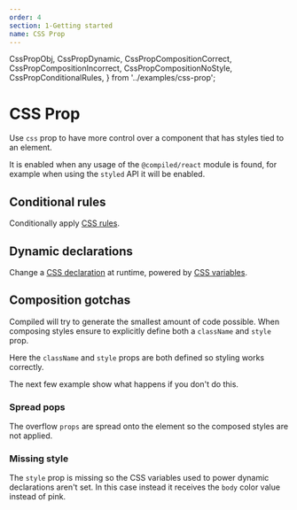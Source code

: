 ```yaml
---
order: 4
section: 1-Getting started
name: CSS Prop
---
```


  CssPropObj,
  CssPropDynamic,
  CssPropCompositionCorrect,
  CssPropCompositionIncorrect,
  CssPropCompositionNoStyle,
  CssPropConditionalRules,
} from '../examples/css-prop';

# CSS Prop

Use `css` prop to have more control over a component that has styles tied to an element.

It is enabled when any usage of the `@compiled/react` module is found,
for example when using the `styled` API it will be enabled.

<CssPropObj />

## Conditional rules

Conditionally apply [CSS rules](https://developer.mozilla.org/en-US/docs/Learn/CSS/First_steps/How_CSS_is_structured#Selectors).

<CssPropConditionalRules />

## Dynamic declarations

Change a [CSS declaration](https://developer.mozilla.org/en-US/docs/Learn/CSS/First_steps/How_CSS_is_structured#Properties_and_values) at runtime,
powered by [CSS variables](https://developer.mozilla.org/en-US/docs/Web/CSS/Using_CSS_custom_properties).

<CssPropDynamic />

## Composition gotchas

Compiled will try to generate the smallest amount of code possible.
When composing styles ensure to explicitly define both a `className` and `style` prop.

Here the `className` and `style` props are both defined so styling works correctly.

<CssPropCompositionCorrect />

The next few example show what happens if you don't do this.

### Spread pops

The overflow `props` are spread onto the element so the composed styles are not applied.

<CssPropCompositionIncorrect />

### Missing style

The `style` prop is missing so the CSS variables used to power dynamic declarations aren't set.
In this case instead it receives the `body` color value instead of pink.

<CssPropCompositionNoStyle />
